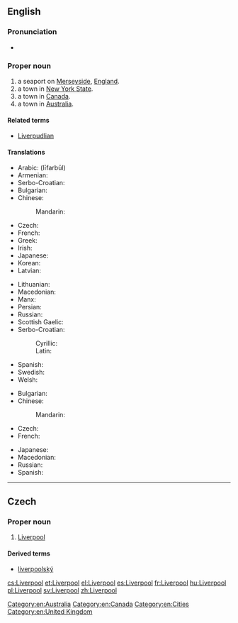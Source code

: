 ==English==

{{wikipedia}}

===Pronunciation===
* {{audio|En-uk-Liverpool.ogg|Audio (UK)}}

===Proper noun===
{{en-proper noun}}

# a seaport on [[Merseyside]], [[England]].
# a town in [[New York State]].
# a town in [[Canada]].
# a town in [[Australia]].

====Related terms====
* {{sense|seaport in Merseyside}} [[Liverpudlian]]

====Translations====
{{rfc-tsort|duplicate language: Serbo-Croatian}}
{{trans-top|Liverpool, England}}
* Arabic: {{Arab|[[ليفربول]]}} (līfarbūl)
* Armenian: {{t-|hy|Լիվերպուլ|tr=Liverpul}}
* Serbo-Croatian: {{t|sh|Liverpul|m}}
* Bulgarian: {{t-|bg|Ливърпул|m|tr=Livərpul|sc=Cyrl}}
* Chinese:
*: Mandarin: {{t|zh|利物浦|tr=lìwùpŭ|sc=Hani}}
* Czech: {{t+|cs|Liverpool|m}}
* French: {{t+|fr|Liverpool}}
* Greek: {{t+|el|Λίβερπουλ}}
* Irish: {{t-|ga|Learpholl|m}}
* Japanese: {{t-|ja|リバプール|tr=Ribapūru|sc=Jpan}}
* Korean: {{t-|ko|리버풀|tr=libeopul|sc=Kore}}
* Latvian: {{t-|lv|Liverpūle}}
{{trans-mid}}
* Lithuanian: {{t-|lt|Liverpulis}}
* Macedonian: {{t-|mk|Ливерпул|m|tr=Líverpul}}
* Manx: {{t-|gv|Lerphoyll|m}}
* Persian: {{t-|fa|لیورپول|tr=līværpūl|sc=fa-Arab}}
* Russian: {{t+|ru|Ливерпуль|m|tr=Liverpúl’|sc=Cyrl}}
* Scottish Gaelic: {{t-|gd|Poll a' Ghrùthain|m}}
* Serbo-Croatian:
*: Cyrillic: {{t|sh|Ливерпул|m|sc=Cyrl}}
*: Latin: {{t|sh|Liverpul|m}}
* Spanish: {{t+|es|Liverpool|m}}
* Swedish: {{t+|sv|Liverpool}}
* Welsh: {{t-|cy|Lerpwl|f|xs=Welsh}}
{{trans-bottom}}

{{trans-top|NY, Canada or Australia}}
* Bulgarian: {{t-|bg|Ливърпул|m|tr=Livərpul|sc=Cyrl}}
* Chinese:
*: Mandarin: {{t|zh|利物浦|tr=lìwùpŭ|sc=Hani}}
* Czech: {{t+|cs|Liverpool|m}}
* French: {{t+|fr|Liverpool}}
{{trans-mid}}
* Japanese: {{t-|ja|リバプール|tr=Ribapūru|sc=Jpan}}
* Macedonian: {{t-|mk|Ливерпул|m|tr=Líverpul}}
* Russian: {{t-|ru|Ливерпул|m|tr=Líverpul|sc=Cyrl}}
* Spanish: {{t+|es|Liverpool|m}}
{{trans-bottom}}

[[Category:en:Australia]]
[[Category:en:Canada]]
[[Category:en:Cities]]
[[Category:en:United Kingdom]]

----

==Czech==

===Proper noun===
{{cs-proper noun|g=m}}

# [[#English|Liverpool]]

====Derived terms====
* [[liverpoolský]]

[[cs:Liverpool]]
[[et:Liverpool]]
[[el:Liverpool]]
[[es:Liverpool]]
[[fr:Liverpool]]
[[hu:Liverpool]]
[[pl:Liverpool]]
[[sv:Liverpool]]
[[zh:Liverpool]]